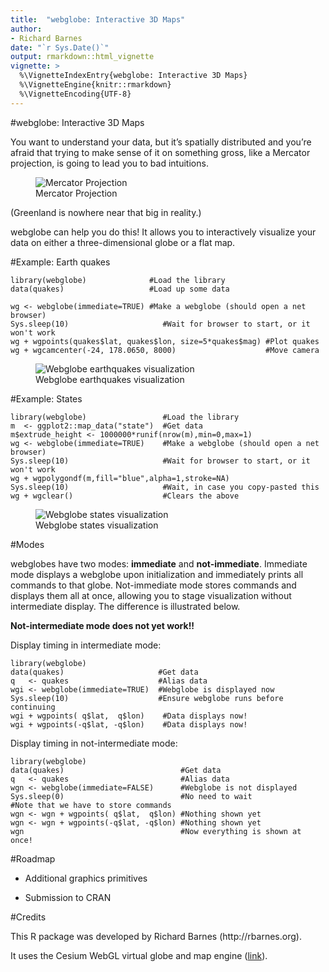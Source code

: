 ```yaml
---
title:  "webglobe: Interactive 3D Maps"
author:
- Richard Barnes
date: "`r Sys.Date()`"
output: rmarkdown::html_vignette
vignette: >
  %\VignetteIndexEntry{webglobe: Interactive 3D Maps}
  %\VignetteEngine{knitr::rmarkdown}
  %\VignetteEncoding{UTF-8}
---
```


#webglobe: Interactive 3D Maps

You want to understand your data, but it's spatially distributed and you're
afraid that trying to make sense of it on something gross, like a Mercator
projection, is going to lead you to bad intuitions.

![Mercator Projection](mercator.png)

(Greenland is nowhere near that big in reality.)

webglobe can help you do this! It allows you to interactively visualize your
data on either a three-dimensional globe or a flat map.

#Example: Earth quakes

    library(webglobe)              #Load the library
    data(quakes)                   #Load up some data

    wg <- webglobe(immediate=TRUE) #Make a webglobe (should open a net browser)
    Sys.sleep(10)                     #Wait for browser to start, or it won't work
    wg + wgpoints(quakes$lat, quakes$lon, size=5*quakes$mag) #Plot quakes
    wg + wgcamcenter(-24, 178.0650, 8000)                    #Move camera

![Webglobe earthquakes visualization](webglobe_quakes.png)

#Example: States

    library(webglobe)                 #Load the library
    m  <- ggplot2::map_data("state")  #Get data
    m$extrude_height <- 1000000*runif(nrow(m),min=0,max=1)
    wg <- webglobe(immediate=TRUE)    #Make a webglobe (should open a net browser)
    Sys.sleep(10)                     #Wait for browser to start, or it won't work
    wg + wgpolygondf(m,fill="blue",alpha=1,stroke=NA)
    Sys.sleep(10)                     #Wait, in case you copy-pasted this
    wg + wgclear()                    #Clears the above

![Webglobe states visualization](webglobe_states.png)



#Modes

webglobes have two modes: **immediate** and **not-immediate**. Immediate mode
displays a webglobe upon initialization and immediately prints all commands to
that globe. Not-immediate mode stores commands and displays them all at once,
allowing you to stage visualization without intermediate display. The difference
is illustrated below.

**Not-intermediate mode does not yet work!!**

Display timing in intermediate mode:

    library(webglobe)
    data(quakes)                     #Get data
    q   <- quakes                    #Alias data
    wgi <- webglobe(immediate=TRUE)  #Webglobe is displayed now
    Sys.sleep(10)                    #Ensure webglobe runs before continuing
    wgi + wgpoints( q$lat,  q$lon)    #Data displays now!
    wgi + wgpoints(-q$lat, -q$lon)    #Data displays now!

Display timing in not-intermediate mode:

    library(webglobe)
    data(quakes)                          #Get data
    q   <- quakes                         #Alias data
    wgn <- webglobe(immediate=FALSE)      #Webglobe is not displayed
    Sys.sleep(0)                          #No need to wait
    #Note that we have to store commands
    wgn <- wgn + wgpoints( q$lat,  q$lon) #Nothing shown yet
    wgn <- wgn + wgpoints(-q$lat, -q$lon) #Nothing shown yet
    wgn                                   #Now everything is shown at once!



#Roadmap

* Additional graphics primitives

* Submission to CRAN



#Credits

This R package was developed by Richard Barnes (http://rbarnes.org).

It uses the Cesium WebGL virtual globe and map engine ([link](https://cesiumjs.org/)).
